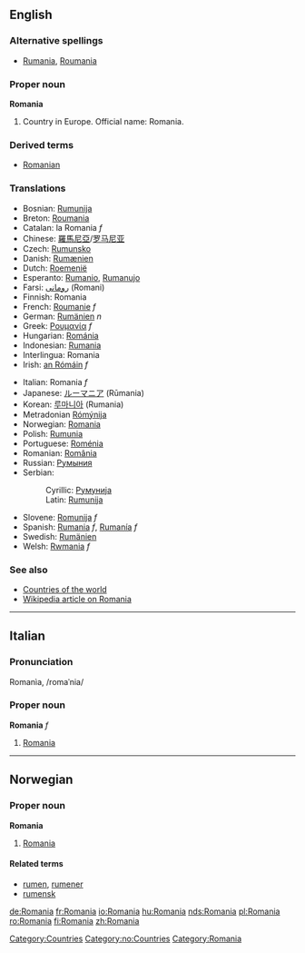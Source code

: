 {{wikipedia}}
==English==

===Alternative spellings===
* [[Rumania]], [[Roumania]]

===Proper noun===
'''Romania'''

# Country in Europe.  Official name: Romania.

===Derived terms===
*[[Romanian]]

===Translations===
{{top}}
*Bosnian: [[Rumunija]] {{f}}
*Breton: [[Roumania]]
*Catalan: la Romania ''f''
*Chinese: [[羅馬尼亞]]/[[罗马尼亚]]
*Czech: [[Rumunsko]]
*Danish: [[Rumænien]]
*Dutch: [[Roemenië]]
*Esperanto: [[Rumanio]], [[Rumanujo]]
*Farsi: [[رومانی]] (Romani)
*Finnish: Romania
*French: [[Roumanie]] ''f''
*German: [[Rumänien]] ''n''
*Greek: [[Ρουμανία]] ''f''
*Hungarian: [[Románia]]
*Indonesian: [[Rumania]]
*Interlingua: Romania
*Irish: [[an Rómáin]] ''f''
{{mid}}
*Italian: Romania ''f''
*Japanese: [[ルーマニア]] (Rūmania)
*Korean: [[루마니아]] (Rumania)
*Metradonian [[Rómýnija]]
*Norwegian: [[#Norwegian|Romania]]
*Polish: [[Rumunia]]
*Portuguese: [[Roménia]]
*Romanian: [[România]]
*Russian: [[Румыния]]
*Serbian:
*:Cyrillic: [[Румунија]] {{f}}
*:Latin: [[Rumunija#Serbian|Rumunija]] {{f}}
*Slovene: [[Romunija]] ''f''
*Spanish: [[Rumania]] ''f'', [[Rumanía]] ''f''
*Swedish: [[Rumänien]]
*Welsh: [[Rwmania]] ''f''
{{bottom}}

===See also===
*[[Countries of the world]]
*[[w:Romania|Wikipedia article on Romania]]

----
==Italian==
===Pronunciation===
Romanìa, /romaˈnia/
===Proper noun===
'''Romania''' ''f''

#[[Romania#English|Romania]]

----
==Norwegian==
===Proper noun===
'''Romania'''
#[[#English|Romania]]
====Related terms====
*[[rumen]], [[rumener]]
*[[rumensk]]

[[Category:Countries]]
[[Category:no:Countries]]
[[Category:Romania]]

[[de:Romania]]
[[fr:Romania]]
[[io:Romania]]
[[hu:Romania]]
[[nds:Romania]]
[[pl:Romania]]
[[ro:Romania]]
[[fi:Romania]]
[[zh:Romania]]